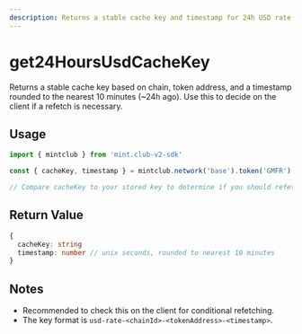 ```yaml
---
description: Returns a stable cache key and timestamp for 24h USD rate comparisons.
---
```


# get24HoursUsdCacheKey

Returns a stable cache key based on chain, token address, and a timestamp rounded to the nearest 10 minutes (~24h ago). Use this to decide on the client if a refetch is necessary.

## Usage

```ts twoslash [example.ts]
import { mintclub } from 'mint.club-v2-sdk'

const { cacheKey, timestamp } = mintclub.network('base').token('GMFR').get24HoursUsdCacheKey()

// Compare cacheKey to your stored key to determine if you should refetch
```

## Return Value

```ts
{
  cacheKey: string
  timestamp: number // unix seconds, rounded to nearest 10 minutes
}
```

## Notes

- Recommended to check this on the client for conditional refetching.
- The key format is `usd-rate-<chainId>-<tokenAddress>-<timestamp>`.
